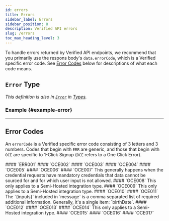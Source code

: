 ```yaml
---
id: errors
title: Errors
sidebar_label: Errors
sidebar_position: 8
description: Verified API errors
slug: /errors
toc_max_heading_level: 3
---
```



To handle errors returned by Verified API endpoints, we recommend that you primarily use the respons body's `data.errorCode`, which is a Verified specific error code. See [Error Codes](#error-codes) below for descriptions of what each code means.


## `Error` Type

_This definition is also in [`Error`](./types#error) in [Types](./types)._

<ErrorType/>


### Example {#example-error}

<ErrorExampleOce011/>

---

## Error Codes

An `errorCode` is a Verified specific error code consisting of 3 letters and 3 numbers. Codes that begin with `ERR` are generic, and those that begin with `OCE` are specific to 1-Click Signup (`OCE` refers to a One Click Error).

<ErrorDisplay message="Generic error code" description="Generic error">
#### `ERR001`
</ErrorDisplay>

<ErrorDisplay message="Unsupported phone number to use 1-Click" description="Unsupported phone number for 1-Click Signup">
#### `OCE002`
</ErrorDisplay>

<ErrorDisplay message="Either 'phone' or 'email' is required" description="Either `phone` or `email` is required for 1-Click Signup">
#### `OCE003`
</ErrorDisplay>

<ErrorDisplay message="User not found" description="User not found for 1-Click Signup">
#### `OCE004`
</ErrorDisplay>

<ErrorDisplay message="User Credentials or Credential Requests are missing" description="User credentials or credential requests are missing for 1-Click Signup">
#### `OCE005`
</ErrorDisplay>

<ErrorDisplay message="User identifier is missing" description="User identifier is missing for 1-Click Signup">
#### `OCE006`
</ErrorDisplay>

<ErrorDisplay message="Unable to use 1-click due to missing mandatory credentials" description="Mandatory credentials are missing for 1-Click Signup">
#### `OCE007`
</ErrorDisplay>
This generally happens  when the credential requests have mandatory credentials that data cannot be sourced for and for which user input is not allowed.

<ErrorDisplay message="Invalid or expired verification code" description="Invalid or expired verification code for 1-Click Signup">
#### `OCE008`
</ErrorDisplay>
This only applies to a Semi-Hosted integration type.


<ErrorDisplay message="Verification code is required" description="Verification code is required for 1-Click Signup">
#### `OCE009`
</ErrorDisplay>
This only applies to a Semi-Hosted integration type.

<ErrorDisplay message="Missing required fields to autofill credentials" description="Missing required fields to autofill credentials for 1-Click Signup">
#### `OCE010`
</ErrorDisplay>

<ErrorDisplay message="Additional information is required to source data for user: {inputs}" description="Additional information is required to source data for user: `{inputs}`">
#### `OCE011`
</ErrorDisplay>
The `{inputs}` included in `message` is a comma separated list of required additional information. Generally, it's a single item: `birthDate`.
<SandboxBirthDateAdmonition/>

<ErrorDisplay message="BirthDate mismatch." description="Birth date mismatch">
#### `OCE012`
</ErrorDisplay>
<SandboxBirthDateAdmonition/>

<ErrorDisplay message="No credentials found" description="No credentials found">
#### `OCE013`
</ErrorDisplay>

<ErrorDisplay message="1-Click Request Expired" description="1-Click Signup request expired">
#### `OCE014`
</ErrorDisplay>
This only applies to a Semi-Hosted integration type.

<ErrorDisplay message="1-Click Not Found" description="1-Click Signup request not found">
#### `OCE015`
</ErrorDisplay>

<ErrorDisplay message="1-Click Conflict Request for this Phone Number, Please Try Again" description="1-Click Conflict Request for Phone Number">
#### `OCE016`
</ErrorDisplay>

<ErrorDisplay message="1-Click Blocked: Risk Score Too High" description="1-Click Blocked: Risk Score Too High">
#### `OCE017`
</ErrorDisplay>